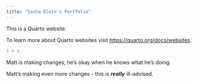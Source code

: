 ```yaml
---
title: "Sasha Klein's Portfolio"
---
```


This is a Quarto website.

To learn more about Quarto websites visit <https://quarto.org/docs/websites>.

```r
1 + 1
```

Matt is making changes, he's okay when he knows what he's doing.

Matt's making even more changes - this is ***really*** ill-advised.
